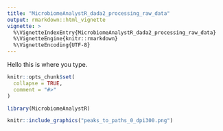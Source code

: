 ```yaml
---
title: "MicrobiomeAnalystR_dada2_processing_raw_data"
output: rmarkdown::html_vignette
vignette: >
  %\VignetteIndexEntry{MicrobiomeAnalystR_dada2_processing_raw_data}
  %\VignetteEngine{knitr::rmarkdown}
  %\VignetteEncoding{UTF-8}
---
```


Hello this is where you type.

```r
knitr::opts_chunk$set(
  collapse = TRUE,
  comment = "#>"
)
```

```r
library(MicrobiomeAnalystR)

knitr::include_graphics("peaks_to_paths_0_dpi300.png")
```
